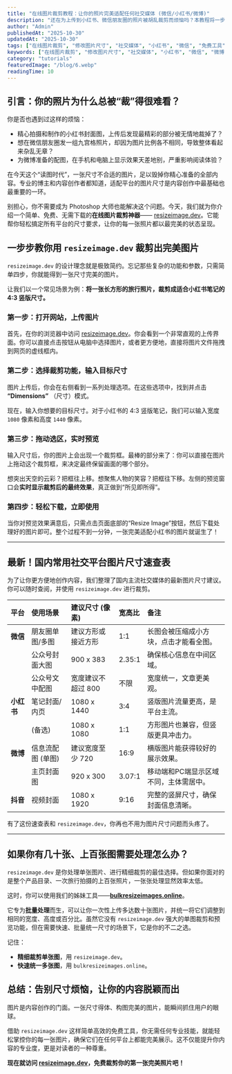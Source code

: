 ```yaml
---
title: "在线图片裁剪教程：让你的照片完美适配任何社交媒体 (微信/小红书/微博)"
description: "还在为上传到小红书、微信朋友圈的照片被胡乱裁剪而烦恼吗？本教程将一步步教你如何使用免费在线工具resizeimage.dev，轻松修改图片尺寸，完美适配任何社交平台，让你的内容脱颖而出。"
author: "Admin"
publishedAt: "2025-10-30"
updatedAt: "2025-10-30"
tags: ["在线图片裁剪", "修改图片尺寸", "社交媒体", "小红书", "微信", "免费工具"]
keywords: ["在线图片裁剪", "修改图片尺寸", "社交媒体", "小红书", "微信", "微博", "图片尺寸"]
category: "tutorials"
featuredImage: "/blog/6.webp"
readingTime: 10
---
```


## 引言：你的照片为什么总被“裁”得很难看？

你是否也遇到过这样的烦恼：

*   精心拍摄和制作的小红书封面图，上传后发现最精彩的部分被无情地裁掉了？
*   想在微信朋友圈发一组九宫格照片，却因为图片比例各不相同，导致整体看起来杂乱无章？
*   为微博准备的配图，在手机和电脑上显示效果天差地别，严重影响阅读体验？

在今天这个“读图时代”，一张尺寸不合适的图片，足以毁掉你精心准备的全部内容。专业的博主和内容创作者都知道，适配平台的图片尺寸是内容创作中最基础也最重要的一环。

别担心，你不需要成为 Photoshop 大师也能解决这个问题。今天，我们就为你介绍一个简单、免费、无需下载的**在线图片裁剪神器**—— [resizeimage.dev](https://resizeimage.dev)。它能帮你轻松搞定所有平台的尺寸要求，让你的每一张照片都以最完美的状态呈现。

## 一步步教你用 `resizeimage.dev` 裁剪出完美图片

`resizeimage.dev` 的设计理念就是极致简约。忘记那些复杂的功能和参数，只需简单四步，你就能得到一张尺寸完美的图片。

让我们以一个常见场景为例：**将一张长方形的旅行照片，裁剪成适合小红书笔记的 4:3 竖版尺寸。**

### 第一步：打开网站，上传图片

首先，在你的浏览器中访问 [resizeimage.dev](https://resizeimage.dev)。你会看到一个非常直观的上传界面。你可以直接点击按钮从电脑中选择图片，或者更方便地，直接将图片文件拖拽到网页的虚线框内。

### 第二步：选择裁剪功能，输入目标尺寸

图片上传后，你会在右侧看到一系列处理选项。在这些选项中，找到并点击 **“Dimensions”** （尺寸）模式。

现在，输入你想要的目标尺寸。对于小红书的 4:3 竖版笔记，我们可以输入宽度 `1080` 像素和高度 `1440` 像素。

### 第三步：拖动选区，实时预览

输入尺寸后，你的图片上会出现一个裁剪框。最棒的部分来了：你可以直接在图片上拖动这个裁剪框，来决定最终保留画面的哪个部分。

想突出天空的云彩？把框往上移。想聚焦人物的笑容？把框往下移。左侧的预览窗口会**实时显示裁剪后的最终效果**，真正做到“所见即所得”。

### 第四步：轻松下载，立即使用

当你对预览效果满意后，只需点击页面底部的“Resize Image”按钮，然后下载处理好的图片即可。整个过程不到一分钟，一张完美适配小红书的图片就诞生了！

---

## 最新！国内常用社交平台图片尺寸速查表

为了让你更方便地创作内容，我们整理了国内主流社交媒体的最新图片尺寸建议。你可以随时查阅，并使用 `resizeimage.dev` 进行裁剪。

| 平台       | 使用场景         | 建议尺寸 (像素)        | 宽高比 | 备注                                     |
| :--------- | :--------------- | :--------------------- | :----- | :--------------------------------------- |
| **微信**   | 朋友圈单图/多图  | 建议方形或接近方形     | 1:1    | 长图会被压缩成小方块，点击才能看全图。   |
|            | 公众号封面大图   | 900 x 383              | 2.35:1 | 确保核心信息在中间区域。                 |
|            | 公众号文中配图   | 宽度建议不超过 800     | 不限   | 宽度统一，文章更美观。                   |
| **小红书** | 笔记封面/内页    | 1080 x 1440            | 3:4    | 竖版图片流量更高，是平台主流。           |
|            | (备选)           | 1080 x 1080            | 1:1    | 方形图片也兼容，但竖版更具冲击力。       |
| **微博**   | 信息流配图 (单图) | 建议宽度至少 720       | 16:9   | 横版图片能获得较好的展示效果。           |
|            | 主页封面图       | 920 x 300              | 3.07:1 | 移动端和PC端显示区域不同，主体需居中。 |
| **抖音**   | 视频封面         | 1080 x 1920            | 9:16   | 完整的竖屏尺寸，确保封面信息清晰。       |

有了这份速查表和 `resizeimage.dev`，你再也不用为图片尺寸问题而头疼了。

---

## 如果你有几十张、上百张图需要处理怎么办？

`resizeimage.dev` 是你处理单张图片、进行精细裁剪的最佳选择。但如果你面对的是整个产品目录、一次旅行拍摄的上百张照片，一张张处理显然效率太低。

这时，你可以使用我们的姊妹工具——**[bulkresizeimages.online](https://bulkresizeimages.online)**。

它专为**批量处理**而生，可以让你一次性上传多达数十张图片，并统一将它们调整到相同的宽度、高度或百分比。虽然它没有 `resizeimage.dev` 强大的单图裁剪和预览功能，但在需要快速、批量统一尺寸的场景下，它是你的不二之选。

记住：
*   **精细裁剪单张图**，用 `resizeimage.dev`。
*   **快速统一多张图**，用 `bulkresizeimages.online`。

## 总结：告别尺寸烦恼，让你的内容脱颖而出

图片是内容创作的门面。一张尺寸得体、构图完美的图片，能瞬间抓住用户的眼球。

借助 `resizeimage.dev` 这样简单高效的免费工具，你无需任何专业技能，就能轻松掌控你的每一张图片，确保它们在任何平台上都能完美展示。这不仅能提升你内容的专业度，更是对读者的一种尊重。

**现在就访问 [resizeimage.dev](https://resizeimage.dev)，免费裁剪你的第一张完美照片吧！**
